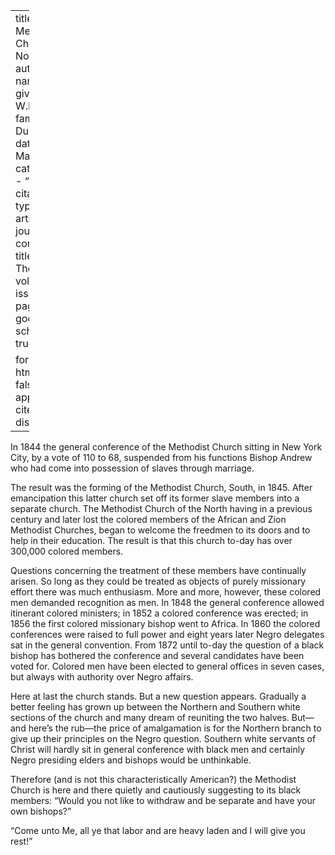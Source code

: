 
---
title: 'The Methodist Church, North'
author:
  - name:
      given: W.E.B.
      family: Du Bois
date: Mar. 1911
categories: 
  - ""
citation: 
  type: article-journal
  container-title: The Crisis
  volume: 1
  issue: 5
  page: 17
google-scholar: true

format:
  html:
    toc: false
    appendix-cite-as: display
---



In 1844 the general conference of the Methodist Church sitting in New York City, by a vote of 110 to 68, suspended from his functions Bishop Andrew who had come into possession of slaves through marriage.

The result was the forming of the Methodist Church, South, in 1845. After emancipation this latter church set off its former slave members into a separate church. The Methodist Church of the North having in a previous century and later lost the colored members of the African and Zion Methodist Churches, began to welcome the freedmen to its doors
and to help in their education. The result is that this church to-day has over 300,000 colored members.

Questions concerning the treatment of these members have continually arisen. So long as they could be treated as objects of purely missionary effort there was much enthusiasm. More and more, however, these colored men demanded recognition as men. In 1848 the general conference allowed itinerant colored ministers; in 1852 a colored conference was erected; in 1856 the first colored missionary bishop went to Africa. In 1860 the colored conferences were raised to full power and eight years later Negro delegates sat in the general convention. From 1872 until to-day the question of a black bishop has bothered the conference and several candidates have been voted for. Colored men have been elected to general offices in seven cases, but always with authority over Negro affairs.

Here at last the church stands. But a new question appears. Gradually a better feeling has grown up between the Northern and Southern white sections of the church and many dream of reuniting the two halves. But---and here's the rub---the price of amalgamation is for the Northern branch to give up their principles on the Negro question. Southern white servants of Christ will hardly sit in general conference with black men and certainly Negro presiding elders and bishops would be unthinkable.

Therefore (and is not this characteristically American?) the Methodist Church is here and there quietly and cautiously suggesting to its black members: "Would you not like to withdraw and be separate and have your own bishops?"

"Come unto Me, all ye that labor and are heavy laden and I will give you rest!"

